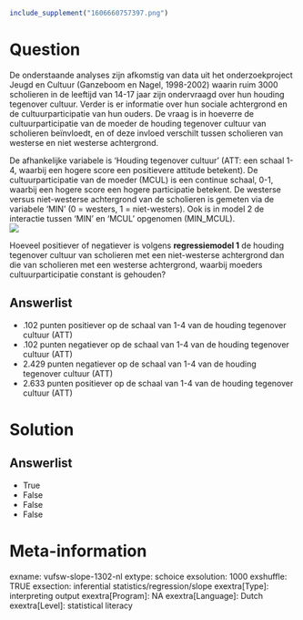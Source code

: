 ```r
include_supplement("1606660757397.png")
```

Question
========
De onderstaande analyses zijn afkomstig van data uit het
onderzoekproject Jeugd en Cultuur (Ganzeboom en Nagel, 1998-2002) waarin
ruim 3000 scholieren in de leeftijd van 14-17 jaar zijn ondervraagd over
hun houding tegenover cultuur. Verder is er informatie over hun sociale
achtergrond en de cultuurparticipatie van hun ouders. De vraag is in
hoeverre de cultuurparticipatie van de moeder de houding tegenover
cultuur van scholieren beïnvloedt, en of deze invloed verschilt tussen
scholieren van westerse en niet westerse achtergrond.  
  
De afhankelijke variabele is ‘Houding tegenover cultuur’ (ATT: een
schaal 1-4, waarbij een hogere score een positievere attitude betekent).
De cultuurparticipatie van de moeder (MCUL) is een continue schaal, 0-1,
waarbij een hogere score een hogere participatie betekent. De westerse
versus niet-westerse achtergrond van de scholieren is gemeten via de
variabele ‘MIN’ (0 = westers, 1 = niet-westers). Ook is in model 2 de
interactie tussen ‘MIN’ en ‘MCUL’ opgenomen (MIN\_MCUL).  
![](1606660757397.png)
  
Hoeveel positiever of negatiever is volgens **regressiemodel 1** de
houding tegenover cultuur van scholieren met een niet-westerse
achtergrond dan die van scholieren met een westerse achtergrond, waarbij
moeders cultuurparticipatie constant is gehouden?

Answerlist
----------
* .102 punten positiever op de schaal van 1-4 van de houding tegenover
  cultuur (ATT)
* .102 punten negatiever op de schaal van 1-4 van de houding tegenover
  cultuur (ATT)
* 2.429 punten negatiever op de schaal van 1-4 van de houding tegenover
  cultuur (ATT)
* 2.633 punten positiever op de schaal van 1-4 van de houding tegenover
  cultuur (ATT)

Solution
========










Answerlist
----------
* True
* False
* False
* False

Meta-information
================
exname: vufsw-slope-1302-nl
extype: schoice
exsolution: 1000
exshuffle: TRUE
exsection: inferential statistics/regression/slope
exextra[Type]: interpreting output
exextra[Program]: NA
exextra[Language]: Dutch
exextra[Level]: statistical literacy

